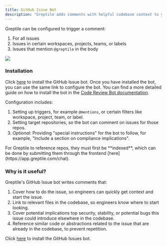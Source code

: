 ```yaml
---
title: GitHub Issue Bot
description: "Greptile adds comments with helpful codebase context to your GitHub Issues"
---
```


Greptile can be configured to trigger a comment:

1. For all issues
2. Issues in certain workspaces, projects, teams, or labels
3. Issues that mention `@greptile` in the body

<Frame>
  <img src="/images/githubissuebot.png" />
</Frame>

### Installation

Click [here](https://app.greptile.com/apps/) to install the GitHub Issue bot. Once you have installed the bot, you can use the same link to configure the bot. You can find a more detailed guide on how to install the bot in the [Code Review Bot documentation](/apps/cr).

Configuration includes:

1. Setting up triggers, for example `@mentions`, or certain filters like workspace, project, team, or label.
2. Setting target repositories, so the bot can comment on issues for those repos.
3. _Optional_: Providing "special instructions" for the bot to follow, for example, "Include a section on compliance implications".

<Note>
  For Greptile to reference repos, they must first be **indexed**, which can be
  done by submitting them through the frontend
  [here](https://app.greptile.com/chat).
</Note>

### Why is it useful?

Greptile's GitHub Issue bot writes comments that:

1. Cover how to do the issue, so engineers can quickly get context and start the issue.
2. Link to relevant files in the codebase, so engineers know where to start looking.
3. Cover potential implications top security, stability, or potential bugs this issue could introduce elsewhere in the codebase.
4. Reference similar code or abstractions related to the issue that are already in the codebase, to prevent repetition.

Click [here](https://app.greptile.com/apps/github) to install the GitHub Issues bot.
